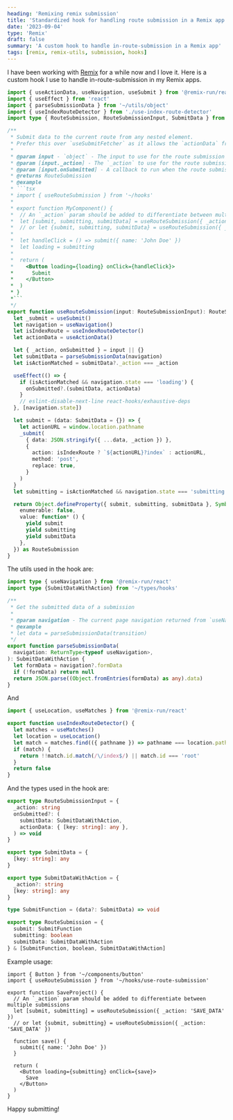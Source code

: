 ```yaml
---
heading: 'Remixing remix submission'
title: 'Standardized hook for handling route submission in a Remix app'
date: '2023-09-04'
type: 'Remix'
draft: false
summary: 'A custom hook to handle in-route-submission in a Remix app'
tags: [remix, remix-utils, submission, hooks]
---
```



I have been working with [Remix](https://remix.run) for a while now and I love it.
Here is a custom hook I use to handle in-route-submission in my Remix apps.

````ts:use-route-submission.ts
import { useActionData, useNavigation, useSubmit } from '@remix-run/react'
import { useEffect } from 'react'
import { parseSubmissionData } from '~/utils/object'
import { useIndexRouteDetector } from './use-index-route-detector'
import type { RouteSubmission, RouteSubmissionInput, SubmitData } from '~/types/hooks'

/**
 * Submit data to the current route from any nested element.
 * Prefer this over `useSubmitFetcher` as it allows the `actionData` from `useActionData` hook can be accessed from any nested component in the route no matter how deep it is.
 *
 * @param input - `object` - The input to use for the route submission
 * @param [input._action] - The `_action` to use for the route submission, it will be added to submit data
 * @param [input.onSubmitted] - A callback to run when the route submission is submitted
 * @returns RouteSubmission
 * @example
 * ```tsx
 * import { useRouteSubmission } from '~/hooks'
 *
 * export function MyComponent() {
 *  // An `_action` param should be added to differentiate between multiple submissions
 *  let [submit, submitting, submitData] = useRouteSubmission({ _action: 'myAction' })
 *  // or let {submit, submitting, submitData} = useRouteSubmission({ _action: 'myAction' })
 *
 *  let handleClick = () => submit({ name: 'John Doe' })
 *  let loading = submitting
 *
 *  return (
 *    <Button loading={loading} onClick={handleClick}>
 *      Submit
 *    </Button>
 *  )
 * }
 *```
 */
export function useRouteSubmission(input: RouteSubmissionInput): RouteSubmission {
  let _submit = useSubmit()
  let navigation = useNavigation()
  let isIndexRoute = useIndexRouteDetector()
  let actionData = useActionData()

  let { _action, onSubmitted } = input || {}
  let submitData = parseSubmissionData(navigation)
  let isActionMatched = submitData?._action === _action

  useEffect(() => {
    if (isActionMatched && navigation.state === 'loading') {
      onSubmitted?.(submitData, actionData)
    }
    // eslint-disable-next-line react-hooks/exhaustive-deps
  }, [navigation.state])

  let submit = (data: SubmitData = {}) => {
    let actionURL = window.location.pathname
    _submit(
      { data: JSON.stringify({ ...data, _action }) },
      {
        action: isIndexRoute ? `${actionURL}?index` : actionURL,
        method: 'post',
        replace: true,
      }
    )
  }
  let submitting = isActionMatched && navigation.state === 'submitting'

  return Object.defineProperty({ submit, submitting, submitData }, Symbol.iterator, {
    enumerable: false,
    value: function* () {
      yield submit
      yield submitting
      yield submitData
    },
  }) as RouteSubmission
}
````

The utils used in the hook are:

```ts:object.ts
import type { useNavigation } from '@remix-run/react'
import type {SubmitDataWithAction} from '~/types/hooks'

/**
 * Get the submitted data of a submission
 *
 * @param navigation - The current page navigation returned from `useNavigation` hook
 * @example
 * let data = parseSubmissionData(transition)
 */
export function parseSubmissionData(
  navigation: ReturnType<typeof useNavigation>,
): SubmitDataWithAction {
  let formData = navigation?.formData
  if (!formData) return null
  return JSON.parse((Object.fromEntries(formData) as any).data)
}
```

And

```ts:use-index-route-detector.ts
import { useLocation, useMatches } from '@remix-run/react'

export function useIndexRouteDetector() {
  let matches = useMatches()
  let location = useLocation()
  let match = matches.find(({ pathname }) => pathname === location.pathname)
  if (match) {
    return !!match.id.match(/\/index$/) || match.id === 'root'
  }
  return false
}
```

And the types used in the hook are:

```ts:hooks.ts
export type RouteSubmissionInput = {
  _action: string
  onSubmitted?: (
    submitData: SubmitDataWithAction,
    actionData: { [key: string]: any },
  ) => void
}

export type SubmitData = {
  [key: string]: any
}

export type SubmitDataWithAction = {
  _action?: string
  [key: string]: any
}

type SubmitFunction = (data?: SubmitData) => void

export type RouteSubmission = {
  submit: SubmitFunction
  submitting: boolean
  submitData: SubmitDataWithAction
} & [SubmitFunction, boolean, SubmitDataWithAction]
```

Example usage:

```tsx:example.tsx
import { Button } from '~/components/button'
import { useRouteSubmission } from '~/hooks/use-route-submission'

export function SaveProject() {
  // An `_action` param should be added to differentiate between multiple submissions
  let [submit, submitting] = useRouteSubmission({ _action: 'SAVE_DATA' })
  // or let {submit, submitting} = useRouteSubmission({ _action: 'SAVE_DATA' })

  function save() {
    submit({ name: 'John Doe' })
  }

  return (
    <Button loading={submitting} onClick={save}>
      Save
    </Button>
  )
}
```

Happy submitting! <Twemoji emoji="clinking-beer-mugs" />
